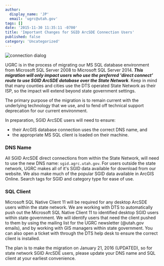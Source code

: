 ```yaml
---
author:
  display_name: 'JP'
  email: 'ugrc@utah.gov'
tags: []
date: '2015-11-30 11:35:11 -0700'
title: 'Important Changes for SGID ArcSDE Connection Users'
published: false
category: 'Uncategorized'
---
```



![connection dialog](/images/404.png)

UGRC is in the process of migrating our MS SQL database environment from Microsoft SQL Server 2008 to Microsoft SQL Server 2014. _**This migration will only impact users who use the preferred 'direct connect' route to use SGID ArcSDE database over the State Network**_. Keep in mind that many counties and cities use the DTS operated State Network as their ISP, so the impact will extend beyond state government settings.

The primary purpose of the migration is to remain current with the underlying technology that we use, and to fend off technical support deprecation for our current environment.

In preparation, SGID ArcSDE users will need to ensure:

- their ArcGIS database connection uses the correct DNS name, and
- the appropriate MS SQL client is loaded on their machine.

### DNS Name

All SGID ArcSDE direct connections from within the State Network, will need to use the new DNS name: `sgid.agrc.utah.gov`. For users outside the state network, UGRC makes all of it's SGID data available for download from our website. We also make much of the popular SGID data available in ArcGIS Online. Search tags for SGID and category type for ease of use.

### SQL Client

Microsoft SQL Native Client 11 will be required for any desktop ArcSDE users within the state network. We are working with DTS to automatically push out the Microsoft SQL Native Client 11 to identified desktop SGID users within state government. We will identify users that need the client pushed to them by using the mailing list for the UGRC newsletter (@utah.gov emails), and by working with GIS managers within state government. You can also open a ticket with through the DTS help desk to ensure the correct client is installed.

The plan is to make the migration on January 21, 2016 (UPDATED), so for state network SGID ArcSDE users, please update your DNS name and SQL client at your earliest convenience.

<Contacts subject={frontmatter.title} contactKey="sgid" />
